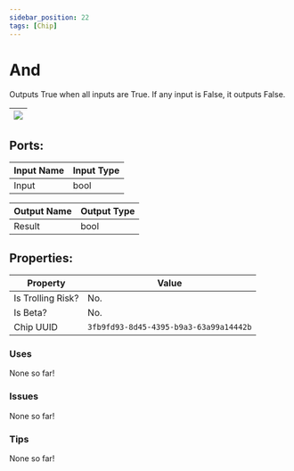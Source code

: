 ```yaml
---
sidebar_position: 22
tags: [Chip]
---
```


# And


Outputs True when all inputs are True. If any input is False, it outputs False.

| ![](https://images-ext-2.discordapp.net/external/MPmIaQzlEPmgGWlgi-WxBBXt0Bjv_zWPkg1y1f_sy3s/https/www.recroomcircuits.com/image/circuit/absolute-value?width=206&height=108) |
|-----|

## Ports:

| Input Name | Input Type |
|-----------|-----------|
| Input | bool |

| Output Name | Output Type |
|-----------|-----------|
| Result | bool |

## Properties:

| Property  | Value |
|-------------------|-----------|
| Is Trolling Risk? | No. |
| Is Beta? | No. |
| Chip UUID | `3fb9fd93-8d45-4395-b9a3-63a99a14442b` |

### Uses
None so far!

### Issues
None so far!

### Tips
None so far!
